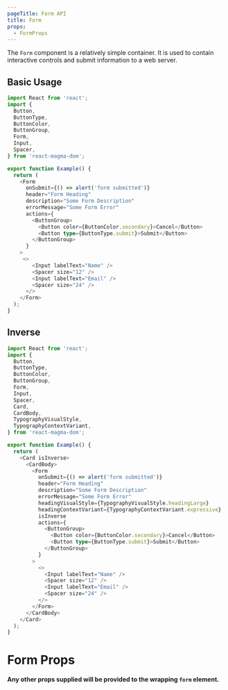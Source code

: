 ```yaml
---
pageTitle: Form API
title: Form
props:
  - FormProps
---
```


<PageContent componentName="form" type="api">

The `Form` component is a relatively simple container. It is used to contain interactive controls and submit information to a web server.

## Basic Usage

```typescript
import React from 'react';
import {
  Button,
  ButtonType,
  ButtonColor,
  ButtonGroup,
  Form,
  Input,
  Spacer,
} from 'react-magma-dom';

export function Example() {
  return (
    <Form
      onSubmit={() => alert('form submitted')}
      header="Form Heading"
      description="Some Form Description"
      errorMessage="Some Form Error"
      actions={
        <ButtonGroup>
          <Button color={ButtonColor.secondary}>Cancel</Button>
          <Button type={ButtonType.submit}>Submit</Button>
        </ButtonGroup>
      }
    >
     <>
        <Input labelText="Name" />
        <Spacer size="12" />
        <Input labelText="Email" />
        <Spacer size="24" />
      </>
    </Form>
  );
}
```

## Inverse

```typescript
import React from 'react';
import {
  Button,
  ButtonType,
  ButtonColor,
  ButtonGroup,
  Form,
  Input,
  Spacer,
  Card,
  CardBody,
  TypographyVisualStyle,
  TypographyContextVariant,
} from 'react-magma-dom';

export function Example() {
  return (
    <Card isInverse>
      <CardBody>
        <Form
          onSubmit={() => alert('form submitted')}
          header="Form Heading"
          description="Some Form Description"
          errorMessage="Some Form Error"
          headingVisualStyle={TypographyVisualStyle.headingLarge}
          headingContextVariant={TypographyContextVariant.expressive}
          isInverse
          actions={
            <ButtonGroup>
              <Button color={ButtonColor.secondary}>Cancel</Button>
              <Button type={ButtonType.submit}>Submit</Button>
            </ButtonGroup>
          }
        >
          <>
            <Input labelText="Name" />
            <Spacer size="12" />
            <Input labelText="Email" />
            <Spacer size="24" />
          </>
        </Form>
      </CardBody>
    </Card>
  );
}
```

# Form Props

**Any other props supplied will be provided to the wrapping `form` element.**

<FormProps />

</PageContent>
